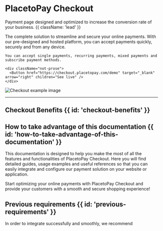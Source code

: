 

<HeroPattern />

# PlacetoPay Checkout

Payment page designed and optimized to increase the conversion rate of your business. {{ className: 'lead' }}

<div className="flex flex-col-reverse xl:flex-row items-center xl:max-w-none">
  <div className="flex-1 items-center">
    The complete solution to streamline and secure your online payments. With our pre-designed and hosted platform, you can accept payments quickly, securely and from any device.
    
    You can accept single payments, recurring payments, mixed payments and subscribe payment methods.

    <div className="not-prose">
      <Button href="https://checkout.placetopay.com/demo" target="_blank" arrow="right" children="See live" />
    </div>
  </div>
  <div className="max-w-md sm:ml-10 sm:mr-6">
    <img src="/en/checkout/checkout_payment.webp" alt="Checkout example image" className="shadow rounded-md my-0"/>
  </div>
</div>

---

## Checkout Benefits {{ id: 'checkout-benefits' }}

<Benefits />

## How to take advantage of this documentation {{ id: 'how-to-take-advantage-of-this-documentation' }}

This documentation is designed to help you make the most of all the features and functionalities of PlacetoPay Checkout. Here you will find detailed guides, usage examples and useful references so that you can easily integrate and configure our payment solution on your website or application.

Start optimizing your online payments with PlacetoPay Checkout and provide your customers with a smooth and secure shopping experience!

<DocsList />

## Previous requirements {{ id: 'previous-requirements' }}

In order to integrate successfully and smoothly, we recommend

<Requirements/>